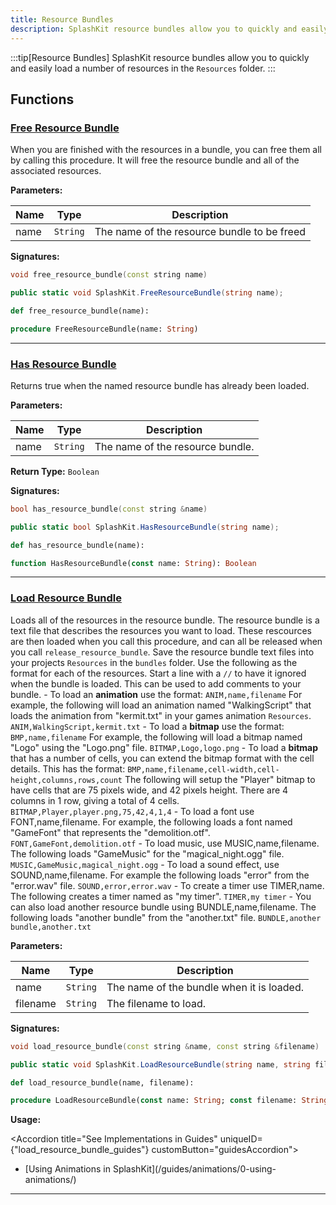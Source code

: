 ```yaml
---
title: Resource Bundles
description: SplashKit resource bundles allow you to quickly and easily load anumber of resources in the `Resources` folder.
---
```


:::tip[Resource Bundles]
SplashKit resource bundles allow you to quickly and easily load a
number of resources in the `Resources` folder.
:::


## Functions

### [Free Resource Bundle](#free-resource-bundle)

When you are finished with the resources in a bundle, you can free them all by calling this procedure. It will free the resource bundle and all of the associated resources.

**Parameters:**

| Name   | Type                                               | Description                                                                        |
| ------ | -------------------------------------------------- | ---------------------------------------------------------------------------------- |
| name | `String` | The name of the resource bundle to be freed |

**Signatures:**

<Tabs syncKey="code-language">
  <TabItem label="C++">

```cpp
void free_resource_bundle(const string name)
```

  </TabItem>
  <TabItem label="C#">

```csharp
public static void SplashKit.FreeResourceBundle(string name);
```

  </TabItem>
  <TabItem label="Python">

```python
def free_resource_bundle(name):
```

  </TabItem>
  <TabItem label="Pascal">

```pascal
procedure FreeResourceBundle(name: String)
```

  </TabItem>
</Tabs>

---

### [Has Resource Bundle](#has-resource-bundle)

Returns true when the named resource bundle has already been loaded.

**Parameters:**

| Name   | Type                                               | Description                                                                        |
| ------ | -------------------------------------------------- | ---------------------------------------------------------------------------------- |
| name | `String` | The name of the resource bundle. |

**Return Type:** `Boolean`

**Signatures:**

<Tabs syncKey="code-language">
  <TabItem label="C++">

```cpp
bool has_resource_bundle(const string &name)
```

  </TabItem>
  <TabItem label="C#">

```csharp
public static bool SplashKit.HasResourceBundle(string name);
```

  </TabItem>
  <TabItem label="Python">

```python
def has_resource_bundle(name):
```

  </TabItem>
  <TabItem label="Pascal">

```pascal
function HasResourceBundle(const name: String): Boolean
```

  </TabItem>
</Tabs>

---

### [Load Resource Bundle](#load-resource-bundle)

Loads all of the resources in the resource bundle. The resource bundle is a text file that describes the resources you want to load. These rescources are then loaded when you call this procedure, and can all be released when you call `release_resource_bundle`.  Save the resource bundle text files into your projects `Resources` in the `bundles` folder. Use the following as the format for each of the resources.  Start a line with a `//` to have it ignored when the bundle is loaded. This can be used to add comments to your bundle.   -  To load an **animation** use the format:  ``` ANIM,name,filename ```  For example, the following will load an animation named "WalkingScript" that loads the animation from "kermit.txt" in your games animation `Resources`.  ``` ANIM,WalkingScript,kermit.txt ```  -  To load a **bitmap** use the format:   ``` BMP,name,filename ```  For example, the following will load a bitmap named "Logo" using the "Logo.png" file.  ``` BITMAP,Logo,logo.png ```  -  To load a **bitmap** that has a number of cells, you can extend the bitmap format with the cell details. This has the format:  ``` BMP,name,filename,cell-width,cell-height,columns,rows,count ```  The following will setup the "Player" bitmap to have cells that are 75 pixels wide, and 42 pixels height. There are 4 columns in 1 row, giving a total of 4 cells.  ``` BITMAP,Player,player.png,75,42,4,1,4 ```  -  To load a font use FONT,name,filename. For example, the following loads a font named "GameFont" that represents the "demolition.otf".  ``` FONT,GameFont,demolition.otf ```  -  To load music, use MUSIC,name,filename. The following loads "GameMusic" for the "magical_night.ogg" file.  ``` MUSIC,GameMusic,magical_night.ogg ```  -  To load a sound effect, use SOUND,name,filename. For example the following loads "error" from the "error.wav" file.  ``` SOUND,error,error.wav ```  -  To create a timer use TIMER,name. The following creates a timer named as "my timer".  ``` TIMER,my timer ```  -  You can also load another resource bundle using BUNDLE,name,filename. The following loads "another bundle" from the "another.txt" file.  ``` BUNDLE,another bundle,another.txt ```

**Parameters:**

| Name   | Type                                               | Description                                                                        |
| ------ | -------------------------------------------------- | ---------------------------------------------------------------------------------- |
| name | `String` | The name of the bundle when it is loaded. |
| filename | `String` | The filename to load. |

**Signatures:**

<Tabs syncKey="code-language">
  <TabItem label="C++">

```cpp
void load_resource_bundle(const string &name, const string &filename)
```

  </TabItem>
  <TabItem label="C#">

```csharp
public static void SplashKit.LoadResourceBundle(string name, string filename);
```

  </TabItem>
  <TabItem label="Python">

```python
def load_resource_bundle(name, filename):
```

  </TabItem>
  <TabItem label="Pascal">

```pascal
procedure LoadResourceBundle(const name: String; const filename: String)
```

  </TabItem>
</Tabs>

**Usage:**

<Accordion title="See Implementations in Guides" uniqueID={"load_resource_bundle_guides"} customButton="guidesAccordion">

<ul><li> [Using Animations in SplashKit](/guides/animations/0-using-animations/) </li></ul>

</Accordion>

---
